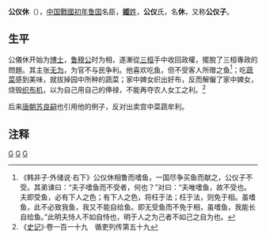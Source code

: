 '''公仪休'''（{{bd|？||？||catIdx=G}}），[[中国|中国]][[戰國初年|戰國初年]][[鲁国|鲁国]]名臣，[[姬姓|'''姬'''姓]]，'''公仪'''氏，名'''休'''，又称'''公仪子'''。

== 生平 ==
公儀休开始为[[博士|博士]]，[[鲁穆公|鲁穆公]]时为相，遂漸從[[三桓|三桓]]手中收回政權，擺脫了三桓專政的問題。其主张[[无为|无为]]，为官不与民争利。他喜欢吃[[鱼|鱼]]，但不受客人所赠之鱼<ref>《韩非子·外储说·右下》公仪休相鲁而嗜鱼，一国尽争买鱼而献之，公仪子不受。其弟谏曰：“夫子嗜鱼而不受者，何也？”对曰：“夫唯嗜鱼，故不受也。夫即受鱼，必有下人之色；有下人之色，将枉于法；枉于法，则免于相。虽嗜鱼，此不必致我鱼，我又不能自给鱼。即无受鱼而不免于相，虽嗜鱼，我能长自给鱼。”此明夫恃人不如自恃也，明于人之为己者不如己之自为也。</ref>；吃[[蔬菜|蔬菜]]感到美味，就拔掉园中所种的蔬菜；家中婢女织出好布，反而解僱了家中婢女，烧毁[[织布机|织布机]]，以为自己用自己的俸禄，不能再夺农人女工之利。<ref>《[[史记|史记]]》·卷一百一十九　循吏列传第五十九</ref>

后来[[唐朝|唐朝]][[苏良嗣|苏良嗣]]也引用他的例子，反对出卖宫中菜蔬牟利。

==注释==
{{Reflist}}

[[Category:春秋战国政治人物|G]]
[[Category:鲁国人|G]]
[[Category:姬姓|G]]